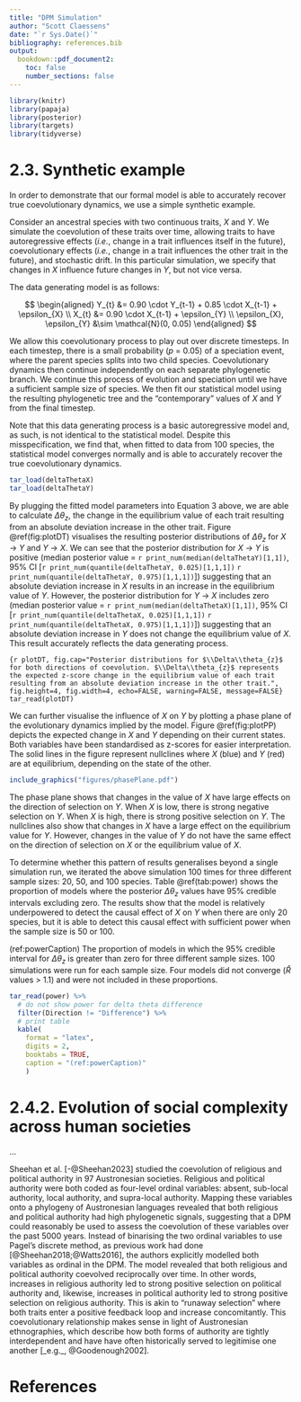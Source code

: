 ```yaml
---
title: "DPM Simulation"
author: "Scott Claessens"
date: "`r Sys.Date()`"
bibliography: references.bib
output: 
  bookdown::pdf_document2:
    toc: false
    number_sections: false
---
```


```r
library(knitr)
library(papaja)
library(posterior)
library(targets)
library(tidyverse)
```

# 2.3. Synthetic example

In order to demonstrate that our formal model is able to accurately recover true 
coevolutionary dynamics, we use a simple synthetic example.

Consider an ancestral species with two continuous traits, $X$ and $Y$. We 
simulate the coevolution of these traits over time, allowing traits to have 
autoregressive effects (_i.e._, change in a trait influences itself in the 
future), coevolutionary effects (_i.e._, change in a trait influences the other 
trait in the future), and stochastic drift. In this particular simulation, we 
specify that changes in $X$ influence future changes in $Y$, but not vice versa.

The data generating model is as follows:

$$
\begin{aligned}
Y_{t} &= 0.90 \cdot Y_{t-1} + 0.85 \cdot X_{t-1} + \epsilon_{X} \\
X_{t} &= 0.90 \cdot X_{t-1} + \epsilon_{Y} \\
\epsilon_{X}, \epsilon_{Y} &\sim \mathcal{N}(0, 0.05)
\end{aligned}
$$

We allow this coevolutionary process to play out over discrete timesteps. In 
each timestep, there is a small probability ($p$ = 0.05) of a speciation event, 
where the parent species splits into two child species. Coevolutionary dynamics 
then continue independently on each separate phylogenetic branch. We continue 
this process of evolution and speciation until we have a sufficient sample size
of species. We then fit our statistical model using the resulting phylogenetic
tree and the "contemporary" values of $X$ and $Y$ from the final timestep.

Note that this data generating process is a basic autoregressive model and, as 
such, is not identical to the statistical model. Despite this misspecification,
we find that, when fitted to data from 100 species, the statistical model 
converges normally and is able to accurately recover the true coevolutionary 
dynamics.

```r
tar_load(deltaThetaX)
tar_load(deltaThetaY)
```

By plugging the fitted model parameters into Equation 3 above, we are able to 
calculate $\Delta\theta_{z}$, the change in the equilibrium value of each trait 
resulting from an absolute deviation increase in the other trait. Figure 
\@ref(fig:plotDT) visualises the resulting posterior distributions of 
$\Delta\theta_{z}$ for $X$ → $Y$ and $Y$ → $X$. We can see that the posterior 
distribution for $X$ → $Y$ is positive (median posterior value = 
`r print_num(median(deltaThetaY)[1,1])`, 
95% CI [`r print_num(quantile(deltaThetaY, 0.025)[1,1,1])` 
`r print_num(quantile(deltaThetaY, 0.975)[1,1,1])`]) suggesting that an absolute 
deviation increase in $X$ results in an increase in the equilibrium value of $Y$. 
However, the posterior distribution for $Y$ → $X$ includes zero (median 
posterior value = `r print_num(median(deltaThetaX)[1,1])`, 
95% CI [`r print_num(quantile(deltaThetaX, 0.025)[1,1,1])` 
`r print_num(quantile(deltaThetaX, 0.975)[1,1,1])`]) suggesting that an absolute 
deviation increase in $Y$ does not change the equilibrium value of $X$. This 
result accurately reflects the data generating process.

```{r plotDT, fig.cap="Posterior distributions for $\\Delta\\theta_{z}$ for both directions of coevolution. $\\Delta\\theta_{z}$ represents the expected z-score change in the equilibrium value of each trait resulting from an absolute deviation increase in the other trait.", fig.height=4, fig.width=4, echo=FALSE, warning=FALSE, message=FALSE}
tar_read(plotDT)
```

We can further visualise the influence of $X$ on $Y$ by plotting a phase plane 
of the evolutionary dynamics implied by the model. Figure \@ref(fig:plotPP) 
depicts the expected change in $X$ and $Y$ depending on their current states. 
Both variables have been standardised as z-scores for easier interpretation. 
The solid lines in the figure represent nullclines where $X$ (blue) and $Y$ 
(red) are at equilibrium, depending on the state of the other.

```r
include_graphics("figures/phasePlane.pdf")
```

The phase plane shows that changes in the value of $X$ have large effects on 
the direction of selection on $Y$. When $X$ is low, there is strong negative 
selection on $Y$. When $X$ is high, there is strong positive selection on $Y$.
The nullclines also show that changes in $X$ have a large effect on the
equilibrium value for $Y$. However, changes in the value of $Y$ do not have the 
same effect on the direction of selection on $X$ or the equilibrium value of $X$.

To determine whether this pattern of results generalises beyond a single 
simulation run, we iterated the above simulation 100 times for three different 
sample sizes: 20, 50, and 100 species. Table \@ref(tab:power) shows the 
proportion of models where the posterior $\Delta\theta_{z}$ values have 95% 
credible intervals excluding zero. The results show that the model is relatively 
underpowered to detect the causal effect of $X$ on $Y$ when there are only 20 
species, but it is able to detect this causal effect with sufficient power when
the sample size is 50 or 100.

(ref:powerCaption) The proportion of models in which the 95% credible interval for $\Delta\theta_{z}$ is greater than zero for three different sample sizes. 100 simulations were run for each sample size. Four models did not converge ($\hat{R}$ values > 1.1) and were not included in these proportions.

```r
tar_read(power) %>%
  # do not show power for delta theta difference
  filter(Direction != "Difference") %>%
  # print table
  kable(
    format = "latex",
    digits = 2,
    booktabs = TRUE,
    caption = "(ref:powerCaption)"
    )
```

# 2.4.2. Evolution of social complexity across human societies

...

Sheehan et al. [-@Sheehan2023] studied the coevolution of religious and political 
authority in 97 Austronesian societies. Religious and political authority were 
both coded as four-level ordinal variables: absent, sub-local authority, local 
authority, and supra-local authority. Mapping these variables onto a phylogeny 
of Austronesian languages revealed that both religious and political authority 
had high phylogenetic signals, suggesting that a DPM could reasonably be used to 
assess the coevolution of these variables over the past 5000 years. Instead of 
binarising the two ordinal variables to use Pagel's discrete method, as previous
work had done [@Sheehan2018;@Watts2016], the authors explicitly modelled both 
variables as ordinal in the DPM. The model revealed that both religious and 
political authority coevolved reciprocally over time. In other words, increases
in religious authority led to strong positive selection on political authority
and, likewise, increases in political authority led to strong positive selection
on religious authority. This is akin to "runaway selection" where both traits
enter a positive feedback loop and increase concomitantly. This coevolutionary
relationship makes sense in light of Austronesian ethnographies, which describe
how both forms of authority are tightly interdependent and have have often
historically served to legitimise one another [_e.g._, @Goodenough2002].

# References
